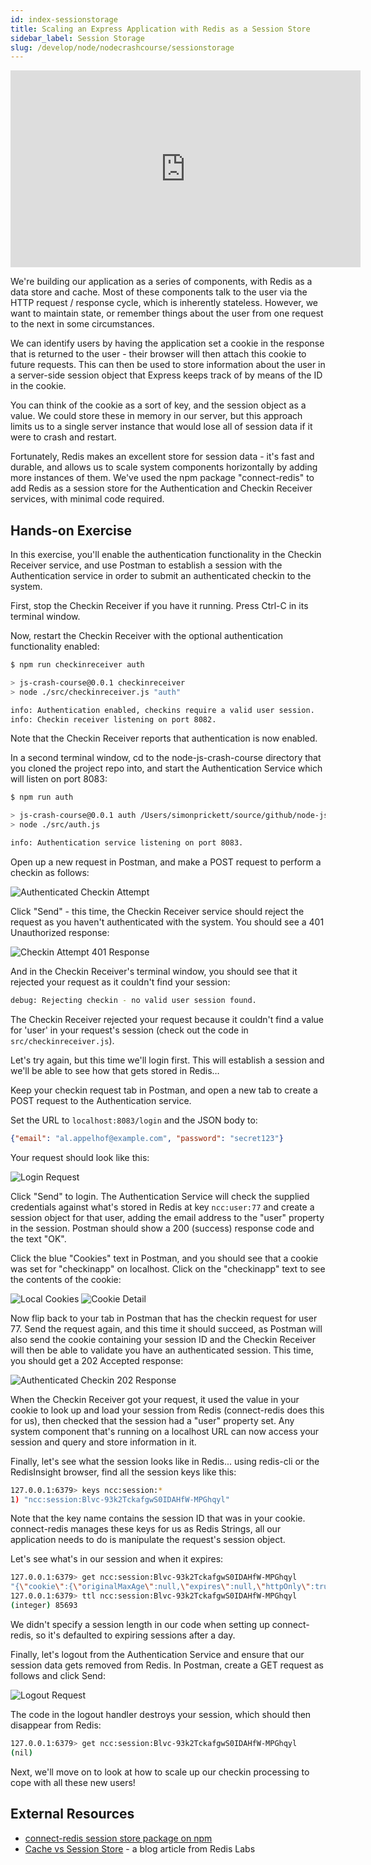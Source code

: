 ```yaml
---
id: index-sessionstorage
title: Scaling an Express Application with Redis as a Session Store
sidebar_label: Session Storage
slug: /develop/node/nodecrashcourse/sessionstorage
---
```



<div class="text--center">
<iframe width="560" height="315" src="https://www.youtube.com/embed/T8xay-l4HrM" frameborder="0" allow="accelerometer; autoplay; clipboard-write; encrypted-media; gyroscope; picture-in-picture" allowfullscreen></iframe>
</div>

We're building our application as a series of components, with Redis as a data store and cache.  Most of these components talk to the user via the HTTP request / response cycle, which is inherently stateless.  However, we want to maintain state, or remember things about the user from one request to the next in some circumstances.  

We can identify users by having the application set a cookie in the response that is returned to the user - their browser will then attach this cookie to future requests.  This can then be used to store information about the user in a server-side session object that Express keeps track of by means of the ID in the cookie.

You can think of the cookie as a sort of key, and the session object as a value.  We could store these in memory in our server, but this approach limits us to a single server instance that would lose all of session data if it were to crash and restart.

Fortunately, Redis makes an excellent store for session data - it's fast and durable, and allows us to scale system components horizontally by adding more instances of them.  We've used the npm package "connect-redis" to add Redis as a session store for the Authentication and Checkin Receiver services, with minimal code required.

## Hands-on Exercise

In this exercise, you'll enable the authentication functionality in the Checkin Receiver service, and use Postman to establish a session with the Authentication service in order to submit an authenticated checkin to the system.

First, stop the Checkin Receiver if you have it running.  Press Ctrl-C in its terminal window.

Now, restart the Checkin Receiver with the optional authentication functionality enabled:

```bash
$ npm run checkinreceiver auth

> js-crash-course@0.0.1 checkinreceiver 
> node ./src/checkinreceiver.js "auth"

info: Authentication enabled, checkins require a valid user session.
info: Checkin receiver listening on port 8082.
```

Note that the Checkin Receiver reports that authentication is now enabled.

In a second terminal window, cd to the node-js-crash-course directory that you cloned the project repo into, and start the Authentication Service which will listen on port 8083:

```bash
$ npm run auth

> js-crash-course@0.0.1 auth /Users/simonprickett/source/github/node-js-crash-course
> node ./src/auth.js

info: Authentication service listening on port 8083.
```

Open up a new request in Postman, and make a POST request to perform a checkin as follows:

![Authenticated Checkin Attempt](images/authenticated_checkin_attempt.png)

Click "Send" - this time, the Checkin Receiver service should reject the request as you haven't authenticated with the system.  You should see a 401 Unauthorized response:

![Checkin Attempt 401 Response](images/checkin_attempt_401_response.png)

And in the Checkin Receiver's terminal window, you should see that it rejected your request as it couldn't find your session:

```bash
debug: Rejecting checkin - no valid user session found.
```

The Checkin Receiver rejected your request because it couldn't find a value for 'user' in your request's session (check out the code in `src/checkinreceiver.js`).

Let's try again, but this time we'll login first.  This will establish a session and we'll be able to see how that gets stored in Redis…

Keep your checkin request tab in Postman, and open a new tab to create a POST request to the Authentication service.

Set the URL to `localhost:8083/login` and the JSON body to:

```json
{"email": "al.appelhof@example.com", "password": "secret123"}
```

Your request should look like this:

![Login Request](images/login_request.png)

Click "Send" to login.  The Authentication Service will check the supplied credentials against what's stored in Redis at key `ncc:user:77` and create a session object for that user, adding the email address to the "user" property in the session.  Postman should show a 200 (success) response code and the text "OK".

Click the blue "Cookies" text in Postman, and you should see that a cookie was set for "checkinapp" on localhost.  Click on the "checkinapp" text to see the contents of the cookie:

![Local Cookies](images/local_cookie.png)
![Cookie Detail](images/cookie_detail.png)

Now flip back to your tab in Postman that has the checkin request for user 77.  Send the request again, and this time it should succeed, as Postman will also send the cookie containing your session ID and the Checkin Receiver will then be able to validate you have an authenticated session.  This time, you should get a 202 Accepted response:

![Authenticated Checkin 202 Response](images/authenticated_checkin_202_response.png)

When the Checkin Receiver got your request, it used the value in your cookie to look up and load your session from Redis (connect-redis does this for us), then checked that the session had a "user" property set.  Any system component that's running on a localhost URL can now access your session and query and store information in it.

Finally, let's see what the session looks like in Redis... using redis-cli or the RedisInsight browser, find all the session keys like this:

```bash
127.0.0.1:6379> keys ncc:session:*
1) "ncc:session:Blvc-93k2TckafgwS0IDAHfW-MPGhqyl"
```

Note that the key name contains the session ID that was in your cookie.  connect-redis manages these keys for us as Redis Strings, all our application needs to do is manipulate the request's session object.

Let's see what's in our session and when it expires:

```bash
127.0.0.1:6379> get ncc:session:Blvc-93k2TckafgwS0IDAHfW-MPGhqyl
"{\"cookie\":{\"originalMaxAge\":null,\"expires\":null,\"httpOnly\":true,\"path\":\"/\"},\"user\":\"al.appelhof@example.com\"}"
127.0.0.1:6379> ttl ncc:session:Blvc-93k2TckafgwS0IDAHfW-MPGhqyl
(integer) 85693
```

We didn't specify a session length in our code when setting up connect-redis, so it's defaulted to expiring sessions after a day.

Finally, let's logout from the Authentication Service and ensure that our session data gets removed from Redis.  In Postman, create a GET request as follows and click Send:

![Logout Request](images/logout_request.png)

The code in the logout handler destroys your session, which should then disappear from Redis:

```bash
127.0.0.1:6379> get ncc:session:Blvc-93k2TckafgwS0IDAHfW-MPGhqyl
(nil)
```

Next, we'll move on to look at how to scale up our checkin processing to cope with all these new users!

## External Resources

* [connect-redis session store package on npm](https://www.npmjs.com/package/connect-redis)
* [Cache vs Session Store](https://redislabs.com/blog/cache-vs-session-store/) - a blog article from Redis Labs
